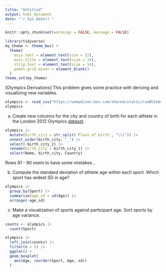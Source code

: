 ```yaml
---
title: "Untitled"
output: html_document
date: "`r Sys.Date()`"
---
```


```r
knitr::opts_chunk$set(warnings = FALSE, message = FALSE)
```

```r
library(tidyverse)
my_theme <- theme_bw() +
  theme(
    axis.text = element_text(size = 12),
    axis.title = element_text(size = 14),
    strip.text = element_text(size = 14),
    panel.grid.minor = element_blank()
  )
theme_set(my_theme)
```

[Olympics Derivations] This problem gives some practice with deriving and visualizing new variables.

```r
olympics <- read_csv("https://uwmadison.box.com/shared/static/rzw8h2x6dp5693gdbpgxaf2koqijo12l.csv")
olympics
```

a. Create new columns for the city and country of birth for each athlete in the
London 2012 Olympics
[dataset](https://uwmadison.box.com/s/rzw8h2x6dp5693gdbpgxaf2koqijo12l).

```r
olympics |>
  mutate(birth_city = str_split(`Place of birth`, "\\(")) |>
  unnest_wider(birth_city, "_") |>
  select(-birth_city_2) |>
  rename(birth_city = birth_city_1) |>
  select(Name, birth_city, Country)
```

Rows 81 - 90 seem to have some mistakes...

b. Compute the standard deviation of athlete age within each sport. Which sport
has widest SD in age?

```r
olympics |>
  group_by(Sport) |>
  summarise(age_sd = sd(Age)) |>
  arrange(-age_sd)
```

c. Make a visualization of sports against participant age. Sort sports by
age variance.

```r
counts <- olympics |>
  count(Sport)

olympics |>
  left_join(counts) |>
  filter(n > 5) |>
  ggplot() +
  geom_boxplot(
    aes(Age, reorder(Sport, Age, sd))
  )
```

